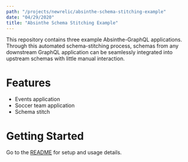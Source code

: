 ```yaml
---
path: "/projects/newrelic/absinthe-schema-stitching-example"
date: "04/29/2020"
title: "Absinthe Schema Stitching Example"
---
```


This repository contains three example Absinthe-GraphQL applications. Through this automated schema-stitching process, schemas from any downstream GraphQL application can be seamlessly integrated into upstream schemas with little manual interaction.

# Features

- Events application
- Soccer team application
- Schema stitch

# Getting Started

Go to the [README](https://github.com/newrelic/absinthe-schema-stitching-example#readme) for setup and usage details.